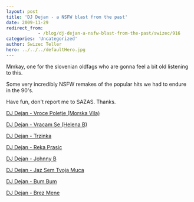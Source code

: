 ```yaml
---
layout: post
title: 'DJ Dejan - a NSFW blast from the past'
date: 2009-11-29
redirect_from: 
            - /blog/dj-dejan-a-nsfw-blast-from-the-past/swizec/916
categories: 'Uncategorized'
author: Swizec Teller
hero: ../../../defaultHero.jpg
---
```

Mmkay, one for the slovenian oldfags who are gonna feel a bit old listening to this.



Some very incredibly NSFW remakes of the popular hits we had to endure in the 90's.



Have fun, don't report me to SAZAS. Thanks.



[DJ Dejan - Vroce Poletje (Morska Vila)](http://swizec.com/blog/wp-content/uploads/2009/11/DJ-Dejan-Vroce-Poletje-Morska-Vila.mp3)



[DJ Dejan - Vracam Se (Helena B)](http://swizec.com/blog/wp-content/uploads/2009/11/DJ-Dejan-Vracam-Se-Helena-B.mp3)



[DJ Dejan - Trzinka](http://swizec.com/blog/wp-content/uploads/2009/11/DJ-Dejan-Trzinka.mp3)



[DJ Dejan - Reka Prasic](http://swizec.com/blog/wp-content/uploads/2009/11/DJ-Dejan-Reka-Prasic.mp3)



[DJ Dejan - Johnny B](http://swizec.com/blog/wp-content/uploads/2009/11/DJ-Dejan-Johnny-B.mp3)



[DJ Dejan - Jaz Sem Tvoja Muca](http://swizec.com/blog/wp-content/uploads/2009/11/DJ-Dejan-Jaz-Sem-Tvoja-Muca.mp3)



[DJ Dejan - Bum Bum](http://swizec.com/blog/wp-content/uploads/2009/11/DJ-Dejan-Bum-Bum.mp3)



[DJ Dejan - Brez Mene](http://swizec.com/blog/wp-content/uploads/2009/11/DJ-Dejan-Brez-Mene.mp3)